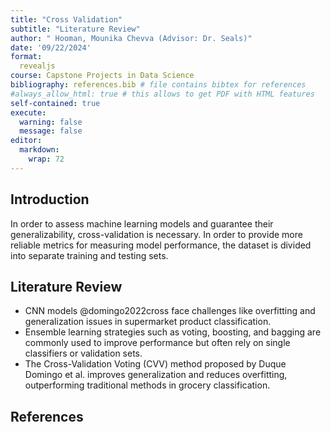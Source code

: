 ```yaml
---
title: "Cross Validation"
subtitle: "Literature Review"
author: " Hooman, Mounika Chevva (Advisor: Dr. Seals)"
date: '09/22/2024'
format:
  revealjs
course: Capstone Projects in Data Science
bibliography: references.bib # file contains bibtex for references
#always_allow_html: true # this allows to get PDF with HTML features
self-contained: true
execute: 
  warning: false
  message: false
editor: 
  markdown: 
    wrap: 72
---
```



## Introduction  {.smaller}

In order to assess machine learning models and guarantee their generalizability, cross-validation is necessary. In order to provide more reliable metrics for measuring model performance, the dataset is divided into separate training and testing sets.


## Literature Review  {.smaller}


- CNN models @domingo2022cross face challenges like overfitting and generalization issues in supermarket product classification.
- Ensemble learning strategies such as voting, boosting, and bagging are commonly used to improve performance but often rely on single classifiers or validation sets.
- The Cross-Validation Voting (CVV) method proposed by Duque Domingo et al. improves generalization and reduces overfitting, outperforming traditional methods in grocery classification.

  


## References
